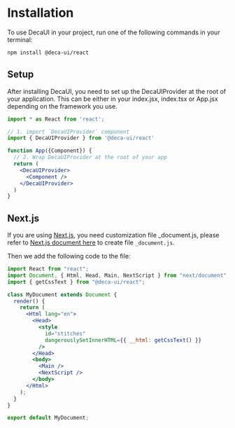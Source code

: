 
# Installation

To use DecaUI in your project, run one of the following commands in your terminal:

```bash
npm install @deca-ui/react
```

## Setup

After installing DecaUI, you need to set up the DecaUIProvider at the root of your application. This can be either in your index.jsx, index.tsx or App.jsx depending on the framework you use.

```jsx
import * as React from 'react';

// 1. import `DecaUIProvider` component
import { DecaUIProvider } from '@deca-ui/react'

function App({Component}) {
  // 2. Wrap DecaUIProvider at the root of your app
  return (
    <DecaUIProvider>
      <Component />
    </DecaUIProvider>
  )
}
```

## Next.js

If you are using [Next.js](https://nextjs.org/), you need customization file _document.js, please refer to [Next.js document here](https://nextjs.org/docs/advanced-features/custom-document/) to create file `_document.js`.

Then we add the following code to the file:

```jsx
import React from "react";
import Document, { Html, Head, Main, NextScript } from "next/document";
import { getCssText } from "@deca-ui/react";

class MyDocument extends Document {
  render() {
    return (
      <Html lang="en">
        <Head>
          <style
            id="stitches"
            dangerouslySetInnerHTML={{ __html: getCssText() }}
          />
        </Head>
        <body>
          <Main />
          <NextScript />
        </body>
      </Html>
    );
  }
}

export default MyDocument;
```

